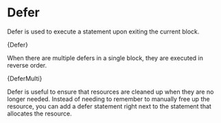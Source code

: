 

# Defer

Defer is used to execute a statement upon exiting the current block.

<CodeBlock language="zig">{Defer}</CodeBlock>

When there are multiple defers in a single block, they are executed in reverse
order.

<CodeBlock language="zig">{DeferMulti}</CodeBlock>

Defer is useful to ensure that resources are cleaned up when they are no longer needed.
Instead of needing to remember to manually free up the resource,
you can add a defer statement right next to the statement that allocates the resource.
